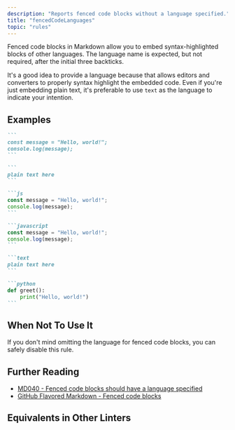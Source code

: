 ```yaml
---
description: "Reports fenced code blocks without a language specified."
title: "fencedCodeLanguages"
topic: "rules"
---
```



<RuleSummary plugin="md" rule="fencedCodeLanguages" />

Fenced code blocks in Markdown allow you to embed syntax-highlighted blocks of other languages.
The language name is expected, but not required, after the initial three backticks.

It's a good idea to provide a language because that allows editors and converters to properly syntax highlight the embedded code.
Even if you're just embedding plain text, it's preferable to use `text` as the language to indicate your intention.

## Examples

<Tabs>
<TabItem label="❌ Incorrect">

````markdown
```
const message = "Hello, world!";
console.log(message);
```
````

````markdown
```
plain text here
```
````

</TabItem>
<TabItem label="✅ Correct">

````markdown
```js
const message = "Hello, world!";
console.log(message);
```
````

````markdown
```javascript
const message = "Hello, world!";
console.log(message);
```
````

````markdown
```text
plain text here
```
````

````markdown
```python
def greet():
    print("Hello, world!")
```
````

</TabItem>
</Tabs>

## When Not To Use It

If you don't mind omitting the language for fenced code blocks, you can safely disable this rule.

## Further Reading

- [MD040 - Fenced code blocks should have a language specified](https://github.com/DavidAnson/markdownlint/blob/main/doc/md040.md)
- [GitHub Flavored Markdown - Fenced code blocks](https://github.github.com/gfm/#fenced-code-blocks)

## Equivalents in Other Linters

<RuleEquivalents pluginId="md" ruleId="fencedCodeLanguages" />
